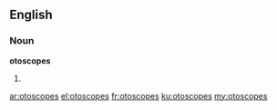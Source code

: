 ==English==

===Noun===
'''otoscopes'''

# {{plural of|otoscope}}

[[ar:otoscopes]]
[[el:otoscopes]]
[[fr:otoscopes]]
[[ku:otoscopes]]
[[my:otoscopes]]